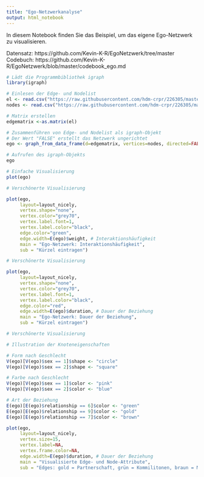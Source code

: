```yaml
---
title: "Ego-Netzwerkanalyse"
output: html_notebook
---
```


In diesem Notebook finden Sie das Beispiel, um das eigene Ego-Netzwerk zu visualisieren.

Datensatz: https://github.com/Kevin-K-R/EgoNetzwerk/tree/master
Codebuch: https://github.com/Kevin-K-R/EgoNetzwerk/blob/master/codebook_ego.md


```r

# Lädt die Programmbibliothek igraph
library(igraph)

# Einlesen der Edge- und Nodelist
el <- read.csv("https://raw.githubusercontent.com/hdm-crpr/226305/master/data/egonetwork/edges.csv", header=T, as.is=T, sep = ",")
nodes <- read.csv("https://raw.githubusercontent.com/hdm-crpr/226305/master/data/egonetwork/nodes.csv", header=T, as.is=T, sep = ",")

# Matrix erstellen
edgematrix <-as.matrix(el)

# Zusammenführen von Edge- und Nodelist als igraph-Objekt
# Der Wert "FALSE" erstellt das Netzwerk ungerichtet
ego <- graph_from_data_frame(d=edgematrix, vertices=nodes, directed=FALSE)

# Aufrufen des igraph-Objekts
ego


```

```r

# Einfache Visualisierung
plot(ego)

```
```r
# Verschönerte Visualisierung

plot(ego,
     layout=layout_nicely,
     vertex.shape="none",
     vertex.color="grey70",
     vertex.label.font=1,
     vertex.label.color="black",
     edge.color="green",
     edge.width=E(ego)$weight, # Interaktionshäufigkeit
     main = "Ego-Netzwerk: Interaktionshäufigkeit",
     sub = "Kürzel eintragen")
```

```r
# Verschönerte Visualisierung

plot(ego,
     layout=layout_nicely,
     vertex.shape="none",
     vertex.color="grey70",
     vertex.label.font=1,
     vertex.label.color="black",
     edge.color="red",
     edge.width=E(ego)$duration, # Dauer der Beziehung
     main = "Ego-Netzwerk: Dauer der Beziehung",
     sub = "Kürzel eintragen")
```


```r

# Verschönerte Visualisierung

# Illustration der Knoteneigenschaften

# Form nach Geschlecht
V(ego)[V(ego)$sex == 1]$shape <- "circle"
V(ego)[V(ego)$sex == 2]$shape <- "square"

# Farbe nach Geschlecht
V(ego)[V(ego)$sex == 1]$color <- "pink"
V(ego)[V(ego)$sex == 2]$color <- "blue"

# Art der Beziehung
E(ego)[E(ego)$relationship == 6]$color <- "green"
E(ego)[E(ego)$relationship == 9]$color <- "gold"
E(ego)[E(ego)$relationship == 7]$color <- "brown"

plot(ego,
     layout=layout_nicely,
     vertex.size=15,
     vertex.label=NA,
     vertex.frame.color=NA,
     edge.width=E(ego)$duration, # Dauer der Beziehung
     main = "Visualisierte Edge- und Node-Attribute",
     sub = "Edges: gold = Partnerschaft, grün = Kommilitonen, braun = Mitglied \nNodes: rosa = weiblich, blau = männlich")
```
